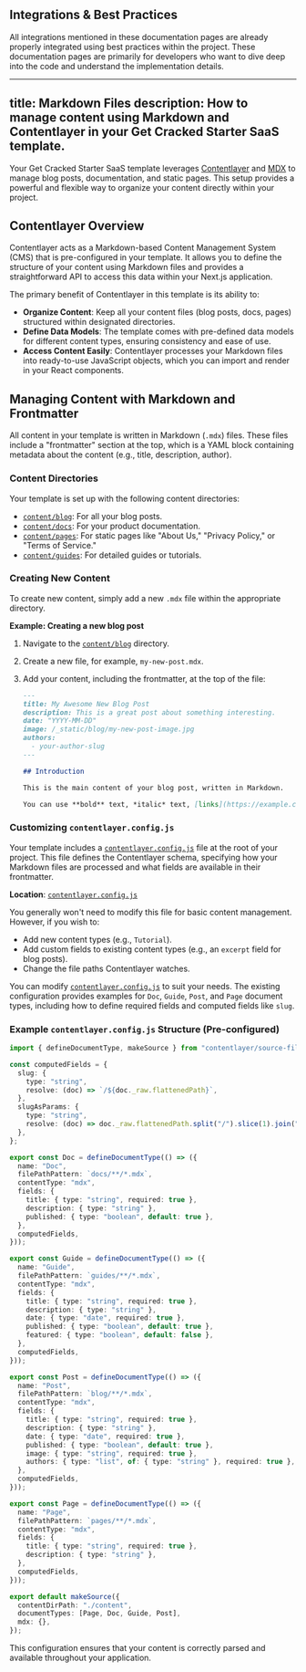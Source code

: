 ## Integrations &amp; Best Practices

All integrations mentioned in these documentation pages are already properly integrated using best practices within the project. These documentation pages are primarily for developers who want to dive deep into the code and understand the implementation details.

---
title: Markdown Files
description: How to manage content using Markdown and Contentlayer in your Get Cracked Starter SaaS template.
---

Your Get Cracked Starter SaaS template leverages [Contentlayer](https://contentlayer.dev/) and [MDX](https://mdxjs.com/) to manage blog posts, documentation, and static pages. This setup provides a powerful and flexible way to organize your content directly within your project.

## Contentlayer Overview

Contentlayer acts as a Markdown-based Content Management System (CMS) that is pre-configured in your template. It allows you to define the structure of your content using Markdown files and provides a straightforward API to access this data within your Next.js application.

The primary benefit of Contentlayer in this template is its ability to:
-   **Organize Content**: Keep all your content files (blog posts, docs, pages) structured within designated directories.
-   **Define Data Models**: The template comes with pre-defined data models for different content types, ensuring consistency and ease of use.
-   **Access Content Easily**: Contentlayer processes your Markdown files into ready-to-use JavaScript objects, which you can import and render in your React components.

## Managing Content with Markdown and Frontmatter

All content in your template is written in Markdown (`.mdx`) files. These files include a "frontmatter" section at the top, which is a YAML block containing metadata about the content (e.g., title, description, author).

### Content Directories

Your template is set up with the following content directories:

-   [`content/blog`](content/blog): For all your blog posts.
-   [`content/docs`](content/docs): For your product documentation.
-   [`content/pages`](content/pages): For static pages like "About Us," "Privacy Policy," or "Terms of Service."
-   [`content/guides`](content/guides): For detailed guides or tutorials.

### Creating New Content

To create new content, simply add a new `.mdx` file within the appropriate directory.

**Example: Creating a new blog post**

1.  Navigate to the [`content/blog`](content/blog) directory.
2.  Create a new file, for example, `my-new-post.mdx`.
3.  Add your content, including the frontmatter, at the top of the file:

    ```md
    ---
    title: My Awesome New Blog Post
    description: This is a great post about something interesting.
    date: "YYYY-MM-DD"
    image: /_static/blog/my-new-post-image.jpg
    authors:
      - your-author-slug
    ---

    ## Introduction

    This is the main content of your blog post, written in Markdown.

    You can use **bold** text, *italic* text, [links](https://example.com), and more.

    ```

### Customizing `contentlayer.config.js`

Your template includes a [`contentlayer.config.js`](contentlayer.config.ts) file at the root of your project. This file defines the Contentlayer schema, specifying how your Markdown files are processed and what fields are available in their frontmatter.

**Location**: [`contentlayer.config.js`](contentlayer.config.ts)

You generally won't need to modify this file for basic content management. However, if you wish to:
-   Add new content types (e.g., `Tutorial`).
-   Add custom fields to existing content types (e.g., an `excerpt` field for blog posts).
-   Change the file paths Contentlayer watches.

You can modify [`contentlayer.config.js`](contentlayer.config.ts) to suit your needs. The existing configuration provides examples for `Doc`, `Guide`, `Post`, and `Page` document types, including how to define required fields and computed fields like `slug`.

### Example `contentlayer.config.js` Structure (Pre-configured)

```typescript title="contentlayer.config.js"
import { defineDocumentType, makeSource } from "contentlayer/source-files";

const computedFields = {
  slug: {
    type: "string",
    resolve: (doc) => `/${doc._raw.flattenedPath}`,
  },
  slugAsParams: {
    type: "string",
    resolve: (doc) => doc._raw.flattenedPath.split("/").slice(1).join("/"),
  },
};

export const Doc = defineDocumentType(() => ({
  name: "Doc",
  filePathPattern: `docs/**/*.mdx`,
  contentType: "mdx",
  fields: {
    title: { type: "string", required: true },
    description: { type: "string" },
    published: { type: "boolean", default: true },
  },
  computedFields,
}));

export const Guide = defineDocumentType(() => ({
  name: "Guide",
  filePathPattern: `guides/**/*.mdx`,
  contentType: "mdx",
  fields: {
    title: { type: "string", required: true },
    description: { type: "string" },
    date: { type: "date", required: true },
    published: { type: "boolean", default: true },
    featured: { type: "boolean", default: false },
  },
  computedFields,
}));

export const Post = defineDocumentType(() => ({
  name: "Post",
  filePathPattern: `blog/**/*.mdx`,
  contentType: "mdx",
  fields: {
    title: { type: "string", required: true },
    description: { type: "string" },
    date: { type: "date", required: true },
    published: { type: "boolean", default: true },
    image: { type: "string", required: true },
    authors: { type: "list", of: { type: "string" }, required: true },
  },
  computedFields,
}));

export const Page = defineDocumentType(() => ({
  name: "Page",
  filePathPattern: `pages/**/*.mdx`,
  contentType: "mdx",
  fields: {
    title: { type: "string", required: true },
    description: { type: "string" },
  },
  computedFields,
}));

export default makeSource({
  contentDirPath: "./content",
  documentTypes: [Page, Doc, Guide, Post],
  mdx: {},
});
```

This configuration ensures that your content is correctly parsed and available throughout your application.
